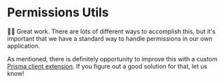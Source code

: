 # Permissions Utils

👨‍💼 Great work. There are lots of different ways to accomplish this, but it's
important that we have a standard way to handle permissions in our own
application.

As mentioned, there is definitely opportunity to improve this with a custom
[Prisma client extension](https://www.prisma.io/docs/concepts/components/prisma-client/client-extensions).
If you figure out a good solution for that, let us know!
